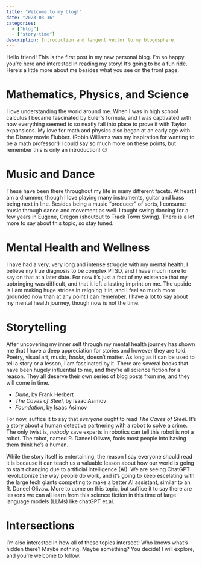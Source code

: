 ```yaml
---
title: "Welcome to my blog!"
date: "2023-03-16"
categories:
  - ["blog"]
  - ["story-time"]
description: Introduction and tangent vector to my blogosphere
---
```


Hello friend! This is the first post in my new personal blog. I'm so happy you're here
and interested in reading my story! It's going to be a fun ride. 
Here's a little more about me besides what you see on the front page.

# Mathematics, Physics, and Science

I love understanding the world around me. When I was in high school calculus
I became fascinated by Euler's formula, and I was captivated with how everything
seemed to so neatly fall into place to prove it with Taylor expansions.
My love for math and physics also began at an early age with the Disney movie Flubber.
(Robin Williams was my inspiration for wanting to be a math professor!)
I could say so much more on these points, but remember this is only an introduction! 😉

# Music and Dance 

These have been there throughout my life in many different facets. At heart I
am a drummer, though I love playing many instruments, guitar and bass being next in line.
Besides being a music "producer" of sorts, I consume music through dance and movement
as well. I taught swing dancing for a few years in Eugene, Oregon (shoutout to Track Town Swing).
There is a lot more to say about this topic, so stay tuned.

# Mental Health and Wellness

I have had a very, very long and intense struggle with my mental health. I believe my
true diagnosis to be complex PTSD, and I have much more to say on that at a later date.
For now it's just a fact of my existence that my upbringing was difficult, and that it left
a lasting imprint on me. The upside is I am making huge strides in reigning it in, and
I feel so much more grounded now than at any point I can remember. I have a lot
to say about my mental health journey, though now is not the time.

# Storytelling 

After uncovering my inner self through my mental health journey has shown me that I have
a deep appreciation for stories and however they are told. Poetry, visual art, music, _books_,
doesn't matter. As long as it can be used to tell a story or a lesson, I am fascinated by it.
There are several books that have been hugely influential to me, and they're all science fiction 
for a reason. They all deserve their own series of blog posts from me, and they will come in time.

* _Dune_, by Frank Herbert
* _The Caves of Steel_, by Isaac Asimov
* _Foundation_, by Isaac Asimov

For now, suffice it to say that *everyone* ought to read _The Caves of Steel_. It's a story
about a human detective partnering with a robot to solve a crime. The only twist is, _nobody_ save
experts in robotics can tell this robot is _not_ a robot. The robot, named R. Daneel Olivaw, fools
most people into having them think he's a human.

While the story itself is entertaining, the reason I say everyone should read it is because it 
can teach us a valuable lesson about how our world is going to start changing due to artificial 
intelligence (AI). We are seeing ChatGPT revolutionize the way people do work, and it's going
to keep escelating with the large tech giants competing to make a better AI assistant, similar to
an R. Daneel Olivaw. More to come on this topic, but suffice it to say there are lessons we can
all learn from this science fiction in this time of large language models (LLMs) like chatGPT et.al.

# Intersections

I'm also interested in how all of these topics intersect! Who knows what's hidden there? Maybe nothing.
Maybe something? You decide! I will explore, and you're welcome to follow.
